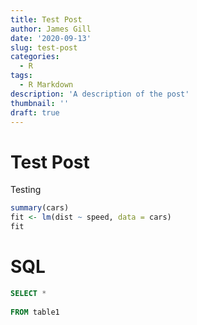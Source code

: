 ---
title: Test Post
author: James Gill
date: '2020-09-13'
slug: test-post
categories:
  - R
tags:
  - R Markdown
description: 'A description of the post'
thumbnail: ''
draft: true
---

# Test Post

Testing

```{r label='cars'}
summary(cars)
fit <- lm(dist ~ speed, data = cars)
fit
```

# SQL

```{sql label='test', eval=FALSE}
SELECT *
  
FROM table1
```